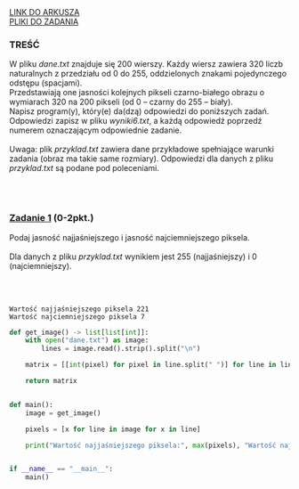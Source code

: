

<div className="box_link"><a className="link  link_materials" target="_blank" href="https://cke.gov.pl/images/_EGZAMIN_MATURALNY_OD_2015/Arkusze_egzaminacyjne/2017/formula_od_2015/informatyka/MIN-R2_1P-172.pdf">LINK DO ARKUSZA</a>
<br/>
<a className="link  link_materials" href="http://cke.gov.pl/images/_EGZAMIN_MATURALNY_OD_2015/Arkusze_egzaminacyjne/2017/formula_od_2015/informatyka/Dane_PR2.zip">PLIKI DO ZADANIA</a>
<br/>
</div>

### TREŚĆ
W pliku <i>dane.txt</i> znajduje się 200 wierszy. Każdy wiersz zawiera 320 liczb naturalnych
z przedziału od 0 do 255, oddzielonych znakami pojedynczego odstępu (spacjami).<br/>
Przedstawiają one jasności kolejnych pikseli czarno-białego obrazu o wymiarach 320 na 200
pikseli (od 0 – czarny do 255 – biały).<br/>
Napisz program(y), który(e) da(dzą) odpowiedzi do poniższych zadań. Odpowiedzi zapisz
w pliku <i>wyniki6.txt</i>, a każdą odpowiedź poprzedź numerem oznaczającym odpowiednie
zadanie.<br/><br/>
<span className="bold">Uwaga</span>: plik <i>przyklad.txt</i> zawiera dane przykładowe spełniające warunki zadania (obraz
ma takie same rozmiary). Odpowiedzi dla danych z pliku <i>przyklad.txt</i> są podane pod
poleceniami. 

<br/><br/>

### <u>Zadanie 1</u>   (0-2pkt.)
Podaj jasność najjaśniejszego i jasność najciemniejszego piksela.<br/><br/>
Dla danych z pliku <i>przyklad.txt</i> wynikiem jest 255 (najjaśniejszy) i 0 (najciemniejszy). 

<br/><br/>

<Dropdown title="ODPOWIEDŹ">

```text
Wartość najjaśniejszego piksela 221
Wartość najciemniejszego piksela 7 
```

</Dropdown>

<Dropdown title="PRZYKŁADOWE ROZWIĄZANIE - PYTHON">

```python
def get_image() -> list[list[int]]:
    with open("dane.txt") as image:
        lines = image.read().strip().split("\n")

    matrix = [[int(pixel) for pixel in line.split(" ")] for line in lines]

    return matrix


def main():
    image = get_image()

    pixels = [x for line in image for x in line]

    print("Wartość najjaśniejszego piksela:", max(pixels), "Wartość najciemniejszego piksela", min(pixels))


if __name__ == "__main__":
    main()

```
</Dropdown>